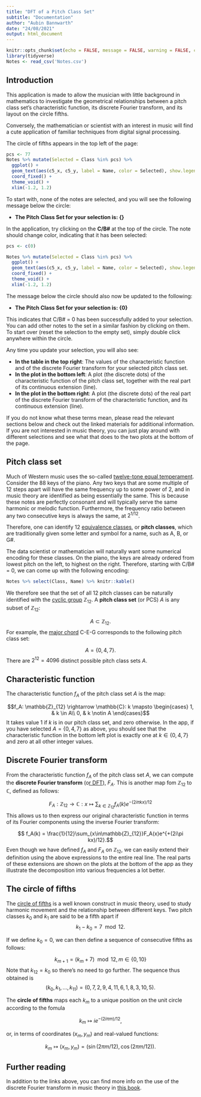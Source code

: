 ```yaml
---
title: "DFT of a Pitch Class Set"
subtitle: "Documentation"
author: "Aubin Bannwarth"
date: "24/08/2021"
output: html_document
---
```


```r
knitr::opts_chunk$set(echo = FALSE, message = FALSE, warning = FALSE, cache = TRUE)
library(tidyverse)
Notes <- read_csv('Notes.csv')
```

## Introduction

This application is made to allow the musician with little background in mathematics to investigate the geometrical relationships between a pitch class set's characteristic function, its discrete Fourier transform, and its layout on the circle fifths.  

Conversely, the mathematician or scientist with an interest in music will find a cute application of familiar techniques from digital signal processing. 

The circle of fifths appears in the top left of the page: 
```r
pcs <- 77
Notes %>% mutate(Selected = Class %in% pcs) %>%
  ggplot() +
  geom_text(aes(c5_x, c5_y, label = Name, color = Selected), show.legend = FALSE) +
  coord_fixed() +
  theme_void() +
  xlim(-1.2, 1.2)
```

To start with, none of the notes are selected, and you will see the following message below the circle:  

* **The Pitch Class Set for your selection is: {}**

In the application, try clicking on the **C/B#** at the top of the circle. The note should change color, indicating that it has been selected:

```r
pcs <- c(0)

Notes %>% mutate(Selected = Class %in% pcs) %>%
  ggplot() +
  geom_text(aes(c5_x, c5_y, label = Name, color = Selected), show.legend = FALSE) +
  coord_fixed() +
  theme_void() +
  xlim(-1.2, 1.2)
```

The message below the circle should also now be updated to the following:  

* **The Pitch Class Set for your selection is: {0}**


This indicates that C/B# = 0 has been successfully added to your selection. You can add other notes to the set in a similar fashion by clicking on them. To start over (reset the selection to the empty set), simply double click anywhere within the circle. 

Any time you update your selection, you will also see:

* **In the table in the top right**: The values of the characteristic function and of the discrete Fourier transform for your selected pitch class set.  
* **In the plot in the bottom left**: A plot (the discrete dots) of the characteristic function of the pitch class set, together with the real part of its continuous extension (line).
* **In the plot in the bottom right**:  A plot (the discrete dots) of the real part of the discrete Fourier transform of the characteristic function, and its continuous extension (line).

If you do not know what these terms mean, please read the relevant sections below and check out the linked materials for additional information. If you are not interested in music theory, you can just play around with different selections and see what that does to the two plots at the bottom of the page.

## Pitch class set

Much of Western music uses the so-called [twelve-tone equal temperament](https://en.wikipedia.org/wiki/12_equal_temperament). Consider the 88 keys of the piano. Any two keys that are some multiple of 12 steps apart will have the same frequency up to some power of 2, and in music theory are identified as being essentially the same. This is because these notes are perfectly consonant and will typically serve the same harmonic or melodic function. Furthermore, the frequency ratio between any two consecutive keys is always the same, at $2^{1/12}$. 

Therefore, one can identify 12 [equivalence classes](https://en.wikipedia.org/wiki/Equivalence_class), or **pitch classes**, which are traditionally given some letter and symbol for a name, such as A, B, or G#. 

The data scientist or mathematician will naturally want some numerical encoding for these classes. On the piano, the keys are already ordered from lowest pitch on the left, to highest on the right. Therefore, starting with C/B# = 0, we can come up with the following encoding:

```r
Notes %>% select(Class, Name) %>% knitr::kable()
```

We therefore see that the set of all 12 pitch classes can be naturally identified with the [cyclic group](https://en.wikipedia.org/wiki/Cyclic_group) $\mathbb{Z}_{12}$. A **pitch class set** (or PCS) $A$ is any subset of $\mathbb{Z}_{12}$:

$$A \subset \mathbb{Z}_{12}.$$
For example, the [major chord](https://en.wikipedia.org/wiki/Major_chord) C-E-G corresponds to the following pitch class set:

$$ A = \{0, 4, 7\}. $$
There are $2^{12} = 4096$ distinct possible pitch class sets $A$. 

## Characteristic function

The characteristic function $f_A$ of the pitch class set $A$ is the map:

$$f_A: \mathbb{Z}_{12} \rightarrow \mathbb{C}: k \mapsto \begin{cases} 1, & k \in  A\\ 0, & k \notin A \end{cases}$$ 
It takes value 1 if $k$ is in our pitch class set, and zero otherwise. In the app, if you have selected $A = \{0, 4, 7\}$ as above, you should see that the characteristic function in the bottom left plot is exactly one at $k \in \{0, 4, 7\}$ and zero at all other integer values.  

## Discrete Fourier transform  

From the characteristic function $f_A$ of the pitch class set $A$, we can compute the **discrete Fourier transform** (o[r DFT](https://en.wikipedia.org/wiki/Discrete_Fourier_transform)), $F_A$. This is another map fom  $\mathbb{Z}_{12}$ to $\mathbb{C}$, defined as follows:

$$ F_A: \mathbb{Z}_{12} \rightarrow \mathbb{C}: x \mapsto \sum_{k \in \mathbb{Z}_{12}}f_A(k)e^{-(2i\pi kx)/12}$$
This allows us to then express our original characteristic function in terms of its Fourier components  using the inverse Fourier transform:

$$ f_A(k) = \frac{1}{12}\sum_{x\in\mathbb{Z}_{12}}F_A(x)e^{+(2i\pi kx)/12}.$$
Even though we have defined $f_A$ and $F_A$ on $\mathbb{Z}_{12}$, we can easily extend their definition using the above expressions to the entire real line. The real parts of these extensions are shown on the plots at the bottom of the app as they illustrate the decomposition into various frequencies a lot better.

## The circle of fifths

The [circle of fifths](https://en.wikipedia.org/wiki/Circle_of_fifths) is a well known construct in music theory, used to study harmonic movement and the relationship between different keys. Two pitch classes $k_0$ and $k_1$ are said to be a fifth apart if 
$$k_1 - k_0 = 7 \mod 12.$$

If we define $k_0 = 0$, we can then define a sequence of consecutive fifths as follows:

$$k_{m+1} = (k_m + 7)\mod 12,\, m \in\{0, 10\}$$
Note that $k_{12}=k_0$ so there's no need to go further.
The sequence thus obtained is 
$$(k_0, k_1, ..., k_{11}) = (0, 7, 2, 9, 4, 11, 6, 1, 8, 3, 10, 5).$$

The **circle of fifths** maps each $k_m$ to a unique position on the unit circle according to the fomula

$$k_m \mapsto ie^{-(2i\pi m)/12},$$

or, in terms of coordinates $(x_m, y_m)$ and real-valued functions:

$$k_m \mapsto (x_m, y_m) = \left(\sin(2\pi m/12),\, \cos(2\pi  m/12)\right).$$  

## Further reading

In addition to the links above, you can find more info on the use of the discrete Fourier transform in music theory in [this book](https://www.springer.com/gp/book/9783319455808).
